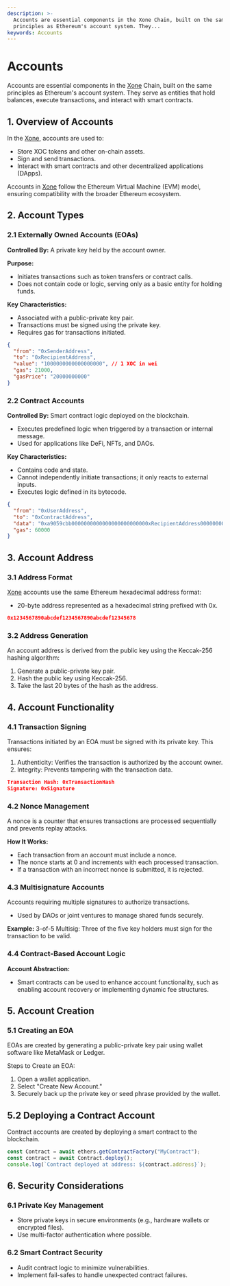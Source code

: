 ```yaml
---
description: >-
  Accounts are essential components in the Xone Chain, built on the same
  principles as Ethereum's account system. They...
keywords: Accounts
---
```

# Accounts

Accounts are essential components in the [Xone](https://xone.org/) Chain, built on the same principles as Ethereum's account system. They serve as entities that hold balances, execute transactions, and interact with smart contracts.

## 1. Overview of Accounts

In the [Xone](https://xone.org/), accounts are used to:
- Store XOC tokens and other on-chain assets.
- Sign and send transactions.
- Interact with smart contracts and other decentralized applications (DApps).

Accounts in [Xone](https://xone.org/) follow the Ethereum Virtual Machine (EVM) model, ensuring compatibility with the broader Ethereum ecosystem.

## 2. Account Types

### 2.1 Externally Owned Accounts (EOAs)

**Controlled By:** A private key held by the account owner.

**Purpose:**
- Initiates transactions such as token transfers or contract calls.
- Does not contain code or logic, serving only as a basic entity for holding funds.

**Key Characteristics:**
- Associated with a public-private key pair.
- Transactions must be signed using the private key.
- Requires gas for transactions initiated.

```json showLineNumbers copy filename="EOA Transfer Transaction.json"
{
  "from": "0xSenderAddress",
  "to": "0xRecipientAddress",
  "value": "1000000000000000000", // 1 XOC in wei
  "gas": 21000,
  "gasPrice": "20000000000"
}
```
### 2.2 Contract Accounts

**Controlled By:** Smart contract logic deployed on the blockchain.
- Executes predefined logic when triggered by a transaction or internal message.
- Used for applications like DeFi, NFTs, and DAOs.

**Key Characteristics:**
- Contains code and state.
- Cannot independently initiate transactions; it only reacts to external inputs.
- Executes logic defined in its bytecode.

```json showLineNumbers copy filename="Contract Interaction.json"
{
  "from": "0xUserAddress",
  "to": "0xContractAddress",
  "data": "0xa9059cbb0000000000000000000000000xRecipientAddress0000000000000000000000000000000000000000000001",
  "gas": 60000
}
```

## 3. Account Address

### 3.1 Address Format

[Xone](https://xone.org/) accounts use the same Ethereum hexadecimal address format:
- 20-byte address represented as a hexadecimal string prefixed with 0x.

```json showLineNumbers copy filename="Example.json"
0x1234567890abcdef1234567890abcdef12345678
```

### 3.2 Address Generation

An account address is derived from the public key using the Keccak-256 hashing algorithm:
1. Generate a public-private key pair.
2. Hash the public key using Keccak-256.
3. Take the last 20 bytes of the hash as the address.

## 4. Account Functionality
### 4.1 Transaction Signing
Transactions initiated by an EOA must be signed with its private key. This ensures:

1. Authenticity: Verifies the transaction is authorized by the account owner.
2. Integrity: Prevents tampering with the transaction data.

```json showLineNumbers copy filename="Signing a Transaction.json"
Transaction Hash: 0xTransactionHash
Signature: 0xSignature
```

### 4.2 Nonce Management

A nonce is a counter that ensures transactions are processed sequentially and prevents replay attacks.

**How It Works:**
- Each transaction from an account must include a nonce.
- The nonce starts at 0 and increments with each processed transaction.
- If a transaction with an incorrect nonce is submitted, it is rejected.

### 4.3 Multisignature Accounts

Accounts requiring multiple signatures to authorize transactions.
- Used by DAOs or joint ventures to manage shared funds securely.

**Example:** 3-of-5 Multisig: Three of the five key holders must sign for the transaction to be valid.

### 4.4 Contract-Based Account Logic
**Account Abstraction:**

- Smart contracts can be used to enhance account functionality, such as enabling account recovery or implementing dynamic fee structures.

## 5. Account Creation
### 5.1 Creating an EOA
EOAs are created by generating a public-private key pair using wallet software like MetaMask or Ledger.

Steps to Create an EOA:
1. Open a wallet application.
2. Select "Create New Account."
3. Securely back up the private key or seed phrase provided by the wallet.

## 5.2 Deploying a Contract Account
Contract accounts are created by deploying a smart contract to the blockchain.

```js showLineNumbers copy filename="Contract Deployment Using ethers.js"
const Contract = await ethers.getContractFactory("MyContract");
const contract = await Contract.deploy();
console.log(`Contract deployed at address: ${contract.address}`);
```

## 6. Security Considerations
### 6.1 Private Key Management
- Store private keys in secure environments (e.g., hardware wallets or encrypted files).
- Use multi-factor authentication where possible.

### 6.2 Smart Contract Security
- Audit contract logic to minimize vulnerabilities.
- Implement fail-safes to handle unexpected contract failures.

